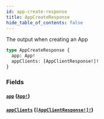 ```yaml
---
id: app-create-response
title: AppCreateResponse
hide_table_of_contents: false
---
```



The output when creating an App

```graphql
type AppCreateResponse {
  app: App!
  appClients: [AppClientResponse!]!
}
```


### Fields

#### [`app`](#) ([`App!`](/developers/shared-apis/adminidentity-api/graphql/reference/objects/app))




#### [`appClients`](#) ([`[AppClientResponse!]!`](/developers/shared-apis/adminidentity-api/graphql/reference/objects/app-client-response))






